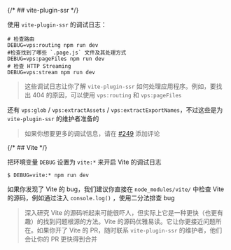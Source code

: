 {/* ## vite-plugin-ssr */}

使用 `vite-plugin-ssr` 的调试日志：

```shell
# 检查路由
DEBUG=vps:routing npm run dev
#检查找到了哪些 `.page.js` 文件及其处理方式
DEBUG=vps:pageFiles npm run dev
# 检查 HTTP Streaming
DEBUG=vps:stream npm run dev
```

> 这些调试日志让你了解 `vite-plugin-ssr` 如何处理应用程序。例如，要找出 404 的原因，可以使用 `vps:routing` 和 `vps:pageFiles`

还有 `vps:glob` / `vps:extractAssets` / `vps:extractExportNames`，不过这些是为 `vite-plugin-ssr` 的维护者准备的

> 如果你想要更多的调试信息，请在 [#249](https://github.com/brillout/vite-plugin-ssr/issues/249) 添加评论

{/* ## Vite */}

把环境变量 `DEBUG` 设置为 `vite:*` 来开启 Vite 的调试日志

```shell
$ DEBUG=vite:* npm run dev
```

如果你发现了 Vite 的 bug，我们建议你直接在 `node_modules/vite/` 中检查 Vite 的源码，例如通过注入 `console.log()` ，使用二分法排查 bug

> 深入研究 Vite 的源码听起来可能很吓人，但实际上它是一种更快（也更有趣）的找到问题根源的方法。Vite 的源码优雅易读。它让你更接近问题所在。如果你开了 Vite 的 PR，随时联系 `vite-plugin-ssr` 的维护者，他们会让你的 PR 更快得到合并
